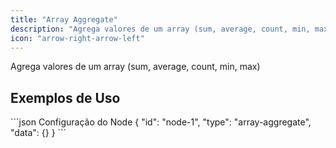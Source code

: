 ```yaml
---
title: "Array Aggregate"
description: "Agrega valores de um array (sum, average, count, min, max)"
icon: "arrow-right-arrow-left"
---
```


<Card title="O que faz?" icon="lightbulb" iconType="duotone">
  Agrega valores de um array (sum, average, count, min, max)
</Card>


## Exemplos de Uso

<Tabs>
  <Tab title="Exemplo Básico">
    
  </Tab>
</Tabs>

<CodeGroup>
```json Configuração do Node
{
  "id": "node-1",
  "type": "array-aggregate",
  "data": {}
}
```
</CodeGroup>
